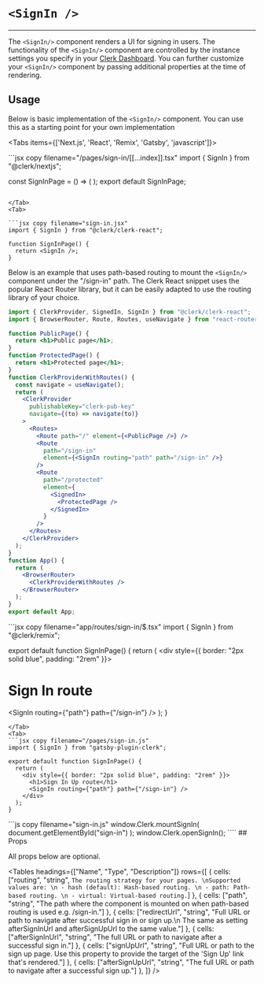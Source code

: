 
# `<SignIn />`
---

<Images width={496} height={564} src="/images/ui-components/component-sign_in.svg" alt="Sign in component example"/>

The `<SignIn/>` component renders a UI for signing in users. The functionality of the `<SignIn/>` component are controlled by the instance settings you specify in your [Clerk Dashboard](https://dashboard.clerk.dev). You can further customize your `<SignIn/>` component by passing additional properties at the time of rendering.

## Usage

Below is basic implementation of the `<SignIn/>` component. You can use this as a starting point for your own implementation

<Tabs items={['Next.js', 'React', 'Remix', 'Gatsby', 'javascript']}>

<Tab>
```jsx copy filename="/pages/sign-in/[[...index]].tsx"
import { SignIn } from "@clerk/nextjs";

const SignInPage = () => (
  <SignIn path="/sign-in" routing="path" signUpUrl="/sign-up" />
);
export default SignInPage;
```

</Tab>
<Tab>

```jsx copy filename="sign-in.jsx"
import { SignIn } from "@clerk/clerk-react";

function SignInPage() {
  return <SignIn />;
}
```
Below is an example that uses path-based routing to mount the `<SignIn/>` component under the "/sign-in" path. The Clerk React snippet uses the popular React Router library, but it can be easily adapted to use the routing library of your choice.

```jsx copy filename="App.js"
import { ClerkProvider, SignedIn, SignIn } from "@clerk/clerk-react";
import { BrowserRouter, Route, Routes, useNavigate } from "react-router-dom";

function PublicPage() {
  return <h1>Public page</h1>;
}
function ProtectedPage() {
  return <h1>Protected page</h1>;
}
function ClerkProviderWithRoutes() {
  const navigate = useNavigate();
  return (
    <ClerkProvider
      publishableKey="clerk-pub-key"
      navigate={(to) => navigate(to)}
    >
      <Routes>
        <Route path="/" element={<PublicPage />} />
        <Route
          path="/sign-in"
          element={<SignIn routing="path" path="/sign-in" />}
        />
        <Route
          path="/protected"
          element={
            <SignedIn>
              <ProtectedPage />
            </SignedIn>
          }
        />
      </Routes>
    </ClerkProvider>
  );
}
function App() {
  return (
    <BrowserRouter>
      <ClerkProviderWithRoutes />
    </BrowserRouter>
  );
}
export default App;
```

</Tab>
<Tab>
```jsx copy filename="app/routes/sign-in/$.tsx"
import { SignIn } from "@clerk/remix";

export default function SignInPage() {
  return (
    <div style={{ border: "2px solid blue", padding: "2rem" }}>
      <h1>Sign In route</h1>
      <SignIn routing={"path"} path={"/sign-in"} />
    </div>
  );
}
```
</Tab>
<Tab>
```jsx copy filename="/pages/sign-in.js"
import { SignIn } from "gatsby-plugin-clerk";

export default function SignInPage() {
  return (
    <div style={{ border: "2px solid blue", padding: "2rem" }}>
      <h1>Sign In Up route</h1>
      <SignIn routing={"path"} path={"/sign-in"} />
    </div>
  );
}
```
</Tab>
<Tab>
```js copy filename="sign-in.js"
window.Clerk.mountSignIn(
  document.getElementById("sign-in")
);
window.Clerk.openSignIn();
````
</Tab>
</Tabs>
## Props

All props below are optional.

<Tables headings={["Name", "Type", "Description"]} rows={[
    {
      cells: ["routing", "string",  `The routing strategy for your pages. \nSupported values are: \n - hash (default): Hash-based routing. \n - path: Path-based routing. \n - virtual: Virtual-based routing.`]
    },
    {
      cells: ["path", "string",  "The path where the component is mounted on when path-based routing is used e.g. /sign-in."]
    },
    {
      cells: ["redirectUrl", "string",  "Full URL or path to navigate after successful sign in or sign up.\n The same as setting afterSignInUrl and afterSignUpUrl to the same value."]
    },
    {
      cells: ["afterSignInUrl", "string",  "The full URL or path to navigate after a successful sign in."]
    },
     {
      cells: ["signUpUrl", "string",  "Full URL or path to the sign up page. Use this property to provide the target of the 'Sign Up' link that's rendered."]
    },
     {
      cells: ["afterSignUpUrl", "string", "The full URL or path to navigate after a successful sign up."]
    },
  ]} />